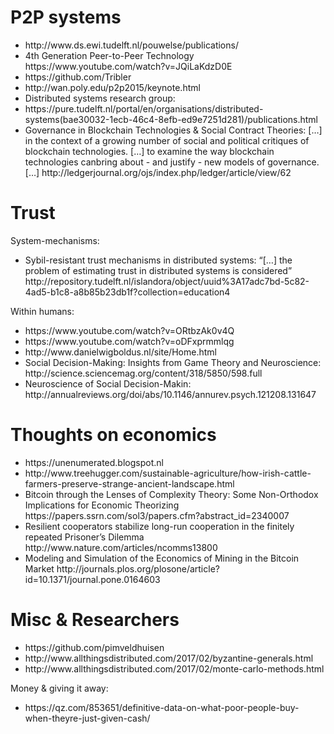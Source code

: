 

# P2P systems

- http://www.ds.ewi.tudelft.nl/pouwelse/publications/
- 4th Generation Peer-to-Peer Technology https://www.youtube.com/watch?v=JQiLaKdzD0E
- https://github.com/Tribler
- http://wan.poly.edu/p2p2015/keynote.html
- Distributed systems research group:
- https://pure.tudelft.nl/portal/en/organisations/distributed-systems(bae30032-1ecb-46c4-8efb-ed9e7251d281)/publications.html
- Governance in Blockchain Technologies & Social Contract Theories: [...] in the context of a growing number of social and political critiques of blockchain technologies. [...] to examine the way blockchain technologies canbring about - and justify - new models of governance. [...] http://ledgerjournal.org/ojs/index.php/ledger/article/view/62 


# Trust

System-mechanisms:

- Sybil-resistant trust mechanisms in distributed systems: "[...] the problem of estimating trust in distributed systems is considered" http://repository.tudelft.nl/islandora/object/uuid%3A17adc7bd-5c82-4ad5-b1c8-a8b85b23db1f?collection=education4

Within humans:

- https://www.youtube.com/watch?v=ORtbzAk0v4Q 
- https://www.youtube.com/watch?v=oDFxprmmlqg
- http://www.danielwigboldus.nl/site/Home.html
- Social Decision-Making: Insights from Game Theory and Neuroscience: http://science.sciencemag.org/content/318/5850/598.full
- Neuroscience of Social Decision-Makin: http://annualreviews.org/doi/abs/10.1146/annurev.psych.121208.131647

# Thoughts on economics

- https://unenumerated.blogspot.nl 
- http://www.treehugger.com/sustainable-agriculture/how-irish-cattle-farmers-preserve-strange-ancient-landscape.html
- Bitcoin through the Lenses of Complexity Theory: Some Non-Orthodox Implications for Economic Theorizing https://papers.ssrn.com/sol3/papers.cfm?abstract_id=2340007
- Resilient cooperators stabilize long-run cooperation in the finitely repeated Prisoner’s Dilemma http://www.nature.com/articles/ncomms13800 
- Modeling and Simulation of the Economics of Mining in the Bitcoin Market http://journals.plos.org/plosone/article?id=10.1371/journal.pone.0164603

 
# Misc & Researchers

- https://github.com/pimveldhuisen
- http://www.allthingsdistributed.com/2017/02/byzantine-generals.html
- http://www.allthingsdistributed.com/2017/02/monte-carlo-methods.html


Money & giving it away:

- https://qz.com/853651/definitive-data-on-what-poor-people-buy-when-theyre-just-given-cash/


